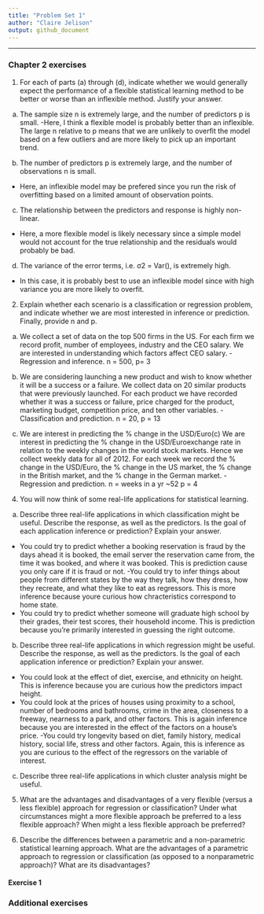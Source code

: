 ```yaml
---
title: "Problem Set 1"
author: "Claire Jelison"
output: github_document
---
```


* * *

### Chapter 2 exercises

1. For each of parts (a) through (d), indicate whether we would generally
expect the performance of a flexible statistical learning method to be
better or worse than an inflexible method. Justify your answer.

(a) The sample size n is extremely large, and the number of predictors p is small.
-Here, I think a flexible model is probably better than an inflexible. The large n relative to p means that we are unlikely to overfit the model based on a few outliers and are more likely to pick up an important trend. 

(b) The number of predictors p is extremely large, and the number
of observations n is small.
- Here, an inflexible model may be prefered since you run the risk of overfitting based on a limited amount of observation points. 

(c) The relationship between the predictors and response is highly
non-linear.
- Here, a more flexible model is likely necessary since a simple model would not account for the true relationship and the residuals would probably be bad. 

(d) The variance of the error terms, i.e. σ2 = Var(), is extremely
high.
- In this case, it is probably best to use an inflexible model since with high variance you are more likely to overfit. 

2. Explain whether each scenario is a classification or regression problem, and indicate whether we are most interested in inference or prediction. Finally, provide n and p.

(a) We collect a set of data on the top 500 firms in the US. For each
firm we record profit, number of employees, industry and the
CEO salary. We are interested in understanding which factors
affect CEO salary.
-Regression and inference. n = 500, p= 3 

(b) We are considering launching a new product and wish to know
whether it will be a success or a failure. We collect data on 20
similar products that were previously launched. For each product we have recorded whether it was a success or failure, price charged for the product, marketing budget, competition price,
and ten other variables.
-Classification and prediction. n = 20, p = 13 

(c) We are interest in predicting the % change in the USD/Euro(c) We are interest in predicting the % change in the USD/Euroexchange rate in relation to the weekly changes in the world
stock markets. Hence we collect weekly data for all of 2012. For
each week we record the % change in the USD/Euro, the %
change in the US market, the % change in the British market,
and the % change in the German market.
-Regression and prediction. n = weeks in a yr ~52 p = 4 

4. You will now think of some real-life applications for statistical learning.

(a) Describe three real-life applications in which classification might
be useful. Describe the response, as well as the predictors. Is the
goal of each application inference or prediction? Explain your
answer.
- You could try to predict whether a booking reservation is fraud by the days ahead it is booked, the email server the reservation came from, the time it was booked, and where it was booked. This is prediction cause you only care if it is fraud or not. 
-You could try to infer things about people from different states by the way they talk, how they dress, how they recreate, and what they like to eat as regressors. This is more inference because youre curious how chracteristics correspond to home state.
- You could try to predict whether someone will graduate high school by their grades, their test scores, their household income. This is prediction because you're primarily interested in guessing the right outcome. 


(b) Describe three real-life applications in which regression might
be useful. Describe the response, as well as the predictors. Is the
goal of each application inference or prediction? Explain your
answer.
- You could look at the effect of diet, exercise, and ethnicity on height. This is inference because you are curious how the predictors impact height. 
- You could look at the prices of houses using proximity to a school, number of bedrooms and bathrooms, crime in the area, closeness to a freeway, nearness to a park, and other factors. This is again inference because you are interested in the effect of the factors on a house's price. 
-You could try longevity based on diet, family history, medical history, social life, stress and other factors. Again, this is inference as you are curious to the effect of the regressors on the variable of interest. 

(c) Describe three real-life applications in which cluster analysis
might be useful.

5. What are the advantages and disadvantages of a very flexible (versus
a less flexible) approach for regression or classification? Under what
circumstances might a more flexible approach be preferred to a less
flexible approach? When might a less flexible approach be preferred?

6. Describe the differences between a parametric and a non-parametric
statistical learning approach. What are the advantages of a parametric approach to regression or classification (as opposed to a nonparametric approach)? What are its disadvantages?

#### Exercise 1



### Additional exercises


